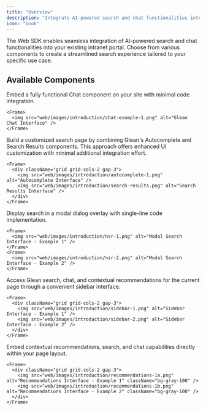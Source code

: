 ```yaml
---
title: "Overview"
description: "Integrate AI-powered search and chat functionalities into your intranet portal using Glean's Web SDK components"
icon: "book"
---
```


The Web SDK enables seamless integration of AI-powered search and chat functionalities into your existing intranet portal. Choose from various components to create a streamlined search experience tailored to your specific use case.

## Available Components

<CardGroup cols={1}>
  <Card
    title="Glean Chat"
    icon="comments"
    href="/web/components/chat">
    Embed a fully functional Chat component on your site with minimal code integration.

    <Frame>
      <img src="web/images/introduction/chat-example-1.png" alt="Glean Chat Interface" />
    </Frame>
  </Card>

  <Card
    title="Autocomplete + Search Page"
    icon="magnifying-glass"
    href="/web/components/autocomplete">
    Build a customized search page by combining Glean's Autocomplete and Search Results components. This approach offers enhanced UI customization with minimal additional integration effort.

    <Frame>
      <div className="grid grid-cols-2 gap-3">
        <img src="web/images/introduction/autocomplete-1.png" alt="Autocomplete Interface" />
        <img src="web/images/introduction/search-results.png" alt="Search Results Interface" />
      </div>
    </Frame>
  </Card>

  <Card
    title="Modal Search"
    icon="window-maximize"
    href="/web/components/modal-search">
    Display search in a modal dialog overlay with single-line code implementation.

    <Frame>
      <img src="web/images/introduction/nsr-1.png" alt="Modal Search Interface - Example 1" />
    </Frame>
    <Frame>
      <img src="web/images/introduction/nsr-2.png" alt="Modal Search Interface - Example 2" />
    </Frame>
  </Card>

  <Card
    title="Sidebar Search"
    icon="sidebar"
    href="/web/components/sidebar">
    Access Glean search, chat, and contextual recommendations for the current page through a convenient sidebar interface.

    <Frame>
      <div className="grid grid-cols-2 gap-3">
        <img src="web/images/introduction/sidebar-1.png" alt="Sidebar Interface - Example 1" />
        <img src="web/images/introduction/sidebar-2.png" alt="Sidebar Interface - Example 2" />
      </div>
    </Frame>
  </Card>

  <Card
    title="Recommendations Component"
    icon="lightbulb"
    href="/web/components/recommendations">
    Embed contextual recommendations, search, and chat capabilities directly within your page layout.

    <Frame>
      <div className="grid grid-cols-2 gap-3">
        <img src="web/images/introduction/recommendations-1a.png" alt="Recommendations Interface - Example 1" className="bg-gray-100" />
        <img src="web/images/introduction/recommendations-1b.png" alt="Recommendations Interface - Example 2" className="bg-gray-100" />
      </div>
    </Frame>
  </Card>
</CardGroup>